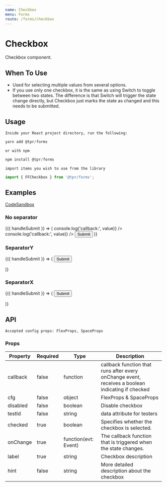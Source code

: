 ```yaml
---
name: Checkbox
menu: Forms
route: /forms/checkbox
---
```



# Checkbox

Checkbox component.

## When To Use

- Used for selecting multiple values from several options.
- If you use only one checkbox, it is the same as using Switch to toggle between two states. The difference is that Switch will trigger the state change directly, but Checkbox just marks the state as changed and this needs to be submitted.

## Usage

`Inside your React project directory, run the following:`

```js
yarn add @tpr/forms
```

`or with npm`

```js
npm install @tpr/forms
```

`import items you wish to use from the library`

```js
import { FFCheckbox } from '@tpr/forms';
```

## Examples

[CodeSandbox](https://codesandbox.io)

### No separator

<Playground>
	<Form onSubmit={console.log} initialValues={{ 'checkbox-c': true }}>
		{({ handleSubmit }) => (
			<form onSubmit={handleSubmit}>
				<FFCheckbox
					name="checkbox-a"
					label="Select option 1"
					hint="Lorem, ipsum dolor sit amet consectetur adipisicing elit. Ea obcaecati repellat molestias nemo deleniti eveniet vel similique nesciunt fugiat nisi?"
					cfg={{ mb: 4 }}
					callback={(value) => console.log('callback:', value)}
				/>
				<FFCheckbox
					name="checkbox-b"
					label="Select option 2"
					callback={(value) => console.log('callback:', value)}
				/>
				<button type="submit" style={{ display: 'none' }}>
					Submit
				</button>
			</form>
		)}
	</Form>
</Playground>

### SeparatorY

<Playground>
	<Form onSubmit={console.log} initialValues={{ 'checkbox-c': true }}>
		{({ handleSubmit }) => (
			<form onSubmit={handleSubmit}>
				<SeparatorY>
					<FFCheckbox name="checkbox-a" label="Select option 1" />
					<FFCheckbox
						name="checkbox-b"
						label="Select option 2"
						hint="Lorem, ipsum dolor sit amet consectetur adipisicing elit. Ea obcaecati repellat molestias nemo deleniti eveniet vel similique nesciunt fugiat nisi?"
					/>
					<FFCheckbox name="checkbox-c" label="Select option 3" />
					<FFCheckbox
						name="checkbox-d"
						label="Select option 4"
						hint="Lorem, ipsum dolor sit amet consectetur adipisicing elit."
					/>
					<FFCheckbox name="checkbox-e" label="Select option 5" />
				</SeparatorY>
				<button type="submit" style={{ display: 'none' }}>
					Submit
				</button>
			</form>
		)}
	</Form>
</Playground>

### SeparatorX

<Playground>
	<Form onSubmit={console.log} initialValues={{ 'checkbox-c': true }}>
		{({ handleSubmit }) => (
			<form onSubmit={handleSubmit}>
				<SeparatorX>
					<FFCheckbox name="checkbox-a" label="Select option 1" />
					<FFCheckbox
						name="checkbox-b"
						label="Select option 2"
						hint="Lorem, ipsum dolor sit amet consectetur adipisicing elit. Ea obcaecati repellat molestias nemo deleniti eveniet vel similique nesciunt fugiat nisi?"
					/>
					<FFCheckbox name="checkbox-c" label="Select option 3" />
					<FFCheckbox
						name="checkbox-d"
						label="Select option 4"
						hint="Lorem, ipsum dolor sit amet consectetur adipisicing elit."
					/>
					<FFCheckbox name="checkbox-e" label="Select option 5" />
				</SeparatorX>
				<button type="submit" style={{ display: 'none' }}>
					Submit
				</button>
			</form>
		)}
	</Form>
</Playground>

## API

```
Accepted config props: FlexProps, SpaceProps
```

### Props

| Property | Required | Type                 | Description                                                                                      |
| -------- | -------- | -------------------- | ------------------------------------------------------------------------------------------------ |
| callback | false    | function             | callback function that runs after every onChange event, receives a boolean indicating if checked |
| cfg      | false    | object               | FlexProps & SpaceProps                                                                           |
| disabled | false    | boolean              | Disable checkbox                                                                                 |
| testId   | false    | string               | data attribute for testers                                                                       |
| checked  | true     | boolean              | Specifies whether the checkbox is selected.                                                      |
| onChange | true     | function(evt: Event) | The callback function that is triggered when the state changes.                                  |
| label    | true     | string               | Checkbox description                                                                             |
| hint     | false    | string               | More detailed description about the checkbox                                                     |
